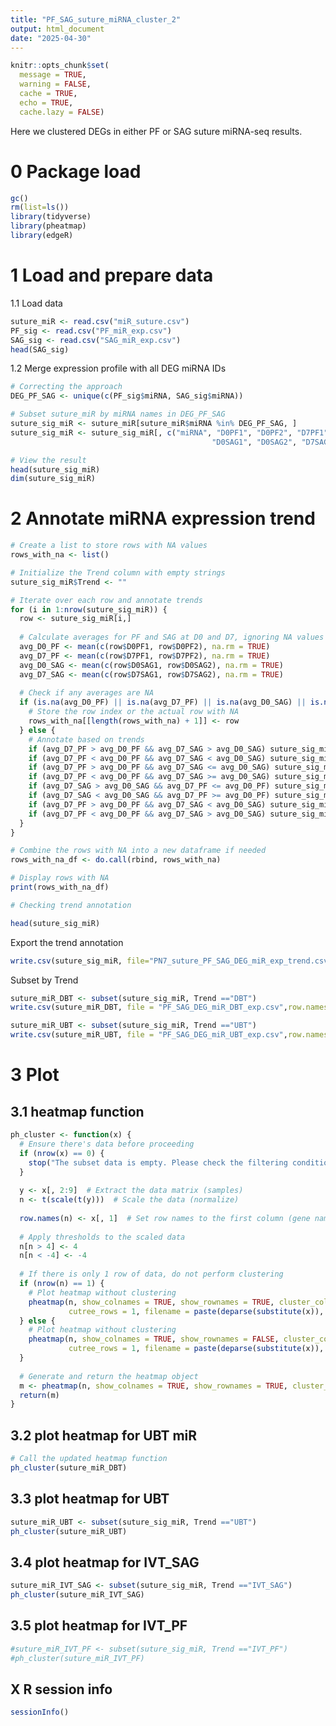 ```yaml
---
title: "PF_SAG_suture_miRNA_cluster_2"
output: html_document
date: "2025-04-30"
---
```

```r
knitr::opts_chunk$set(
  message = TRUE,
  warning = FALSE,
  cache = TRUE,
  echo = TRUE,
  cache.lazy = FALSE)
```
Here we clustered DEGs in either PF or SAG suture miRNA-seq results. 

# 0 Package load
```r
gc()
rm(list=ls())
library(tidyverse)
library(pheatmap)
library(edgeR)
```


# 1 Load and prepare data
1.1 Load data
```r
suture_miR <- read.csv("miR_suture.csv")
PF_sig <- read.csv("PF_miR_exp.csv")
SAG_sig <- read.csv("SAG_miR_exp.csv")
head(SAG_sig)
```
1.2 Merge expression profile with all DEG miRNA IDs
```r
# Correcting the approach
DEG_PF_SAG <- unique(c(PF_sig$miRNA, SAG_sig$miRNA))

# Subset suture_miR by miRNA names in DEG_PF_SAG
suture_sig_miR <- suture_miR[suture_miR$miRNA %in% DEG_PF_SAG, ]
suture_sig_miR <- suture_sig_miR[, c("miRNA", "D0PF1", "D0PF2", "D7PF1", "D7PF2", 
                                             "D0SAG1", "D0SAG2", "D7SAG1","D7SAG2")]

# View the result
head(suture_sig_miR)
dim(suture_sig_miR)
```

# 2 Annotate miRNA expression trend
```r
# Create a list to store rows with NA values
rows_with_na <- list()

# Initialize the Trend column with empty strings
suture_sig_miR$Trend <- ""

# Iterate over each row and annotate trends
for (i in 1:nrow(suture_sig_miR)) {
  row <- suture_sig_miR[i,]
  
  # Calculate averages for PF and SAG at D0 and D7, ignoring NA values
  avg_D0_PF <- mean(c(row$D0PF1, row$D0PF2), na.rm = TRUE)
  avg_D7_PF <- mean(c(row$D7PF1, row$D7PF2), na.rm = TRUE)
  avg_D0_SAG <- mean(c(row$D0SAG1, row$D0SAG2), na.rm = TRUE)
  avg_D7_SAG <- mean(c(row$D7SAG1, row$D7SAG2), na.rm = TRUE)
  
  # Check if any averages are NA
  if (is.na(avg_D0_PF) || is.na(avg_D7_PF) || is.na(avg_D0_SAG) || is.na(avg_D7_SAG)) {
    # Store the row index or the actual row with NA
    rows_with_na[[length(rows_with_na) + 1]] <- row
  } else {
    # Annotate based on trends
    if (avg_D7_PF > avg_D0_PF && avg_D7_SAG > avg_D0_SAG) suture_sig_miR$Trend[i] <- "UBT"
    if (avg_D7_PF < avg_D0_PF && avg_D7_SAG < avg_D0_SAG) suture_sig_miR$Trend[i] <- "DBT"
    if (avg_D7_PF > avg_D0_PF && avg_D7_SAG <= avg_D0_SAG) suture_sig_miR$Trend[i] <- "CSU-PF"
    if (avg_D7_PF < avg_D0_PF && avg_D7_SAG >= avg_D0_SAG) suture_sig_miR$Trend[i] <- "CSD-PF"
    if (avg_D7_SAG > avg_D0_SAG && avg_D7_PF <= avg_D0_PF) suture_sig_miR$Trend[i] <- "CSU-SAG"
    if (avg_D7_SAG < avg_D0_SAG && avg_D7_PF >= avg_D0_PF) suture_sig_miR$Trend[i] <- "CSD-SAG"
    if (avg_D7_PF > avg_D0_PF && avg_D7_SAG < avg_D0_SAG) suture_sig_miR$Trend[i] <- "IVT_PF"
    if (avg_D7_PF < avg_D0_PF && avg_D7_SAG > avg_D0_SAG) suture_sig_miR$Trend[i] <- "IVT_SAG"
  }
}

# Combine the rows with NA into a new dataframe if needed
rows_with_na_df <- do.call(rbind, rows_with_na)

# Display rows with NA
print(rows_with_na_df)

```

```r
# Checking trend annotation

head(suture_sig_miR)
```

Export the trend annotation
```r
write.csv(suture_sig_miR, file="PN7_suture_PF_SAG_DEG_miR_exp_trend.csv",row.names = FALSE)
```

Subset by Trend
```r
suture_miR_DBT <- subset(suture_sig_miR, Trend =="DBT")
write.csv(suture_miR_DBT, file = "PF_SAG_DEG_miR_DBT_exp.csv",row.names = FALSE)

```

```r
suture_miR_UBT <- subset(suture_sig_miR, Trend =="UBT")
write.csv(suture_miR_UBT, file = "PF_SAG_DEG_miR_UBT_exp.csv",row.names = FALSE)
```


# 3 Plot
## 3.1 heatmap function
```r
ph_cluster <- function(x) {
  # Ensure there's data before proceeding
  if (nrow(x) == 0) {
    stop("The subset data is empty. Please check the filtering condition.")
  }
  
  y <- x[, 2:9]  # Extract the data matrix (samples)
  n <- t(scale(t(y)))  # Scale the data (normalize)
  
  row.names(n) <- x[, 1]  # Set row names to the first column (gene names)
  
  # Apply thresholds to the scaled data
  n[n > 4] <- 4
  n[n < -4] <- -4
  
  # If there is only 1 row of data, do not perform clustering
  if (nrow(n) == 1) {
    # Plot heatmap without clustering
    pheatmap(n, show_colnames = TRUE, show_rownames = TRUE, cluster_cols = FALSE, 
             cutree_rows = 1, filename = paste(deparse(substitute(x)), '_heatmap.pdf', sep = ""))
  } else {
    # Plot heatmap without clustering
    pheatmap(n, show_colnames = TRUE, show_rownames = FALSE, cluster_cols = FALSE, 
             cutree_rows = 1, filename = paste(deparse(substitute(x)), '_heatmap.pdf', sep = ""))
  }
  
  # Generate and return the heatmap object
  m <- pheatmap(n, show_colnames = TRUE, show_rownames = TRUE, cluster_cols = FALSE)
  return(m)
}

```

## 3.2 plot heatmap for UBT miR
```r
# Call the updated heatmap function
ph_cluster(suture_miR_DBT)
```

## 3.3 plot heatmap for UBT
```r
suture_miR_UBT <- subset(suture_sig_miR, Trend =="UBT")
ph_cluster(suture_miR_UBT)
```



## 3.4 plot heatmap for IVT_SAG
```r
suture_miR_IVT_SAG <- subset(suture_sig_miR, Trend =="IVT_SAG")
ph_cluster(suture_miR_IVT_SAG)
```
## 3.5 plot heatmap for IVT_PF
```r
#suture_miR_IVT_PF <- subset(suture_sig_miR, Trend =="IVT_PF")
#ph_cluster(suture_miR_IVT_PF)
```


## X R session info
```r
sessionInfo()
```